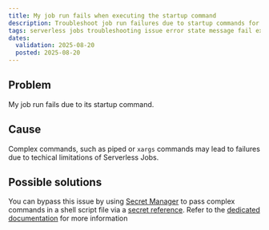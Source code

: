 ```yaml
---
title: My job run fails when executing the startup command
description: Troubleshoot job run failures due to startup commands for your Scaleway Serverless Jobs.
tags: serverless jobs troubleshooting issue error state message fail execution log faliure does not run command
dates:
  validation: 2025-08-20
  posted: 2025-08-20
---
```


## Problem

My job run fails due to its startup command.

## Cause

Complex commands, such as piped or `xargs` commands may lead to failures due to techical limitations of Serverless Jobs.

## Possible solutions

You can bypass this issue by using [Secret Manager](/secret-manager/) to pass complex commands in a shell script file via a [secret reference](/serverless-jobs/concepts/secrets-references). Refer to the [dedicated documentation](/serverless-jobs/how-to/execute-complex-commands/) for more information